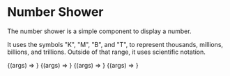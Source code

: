 
<Meta title="Squiggle/NumberShower" component={NumberShower} />

# Number Shower

The number shower is a simple component to display a number.

It uses the symbols "K", "M", "B", and "T", to represent thousands, millions, billions, and trillions. Outside of that range, it uses scientific notation.

<Canvas>
  <Story
    name="Ten Thousand"
    args={{
      number: 10000,
      precision: 2,
    }}
  >
    {(args) => <NumberShower {...args} />}
  </Story>
</Canvas>

<Canvas>
  <Story
    name="Ten Billion"
    args={{
      number: 10000000000,
      precision: 2,
    }}
  >
    {(args) => <NumberShower {...args} />}
  </Story>
</Canvas>

<Canvas>
  <Story
    name="1.2*10^15"
    args={{
      number: 1200000000000000,
      precision: 2,
    }}
  >
    {(args) => <NumberShower {...args} />}
  </Story>
</Canvas>

<Canvas>
  <Story
    name="1.35*10^-13"
    args={{
      number: 0.000000000000135,
      precision: 2,
    }}
  >
    {(args) => <NumberShower {...args} />}
  </Story>
</Canvas>

<Props of={NumberShower} />
